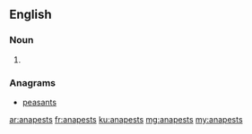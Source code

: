 ==English==

===Noun===
{{head|en|plural}}

# {{plural of|anapest|lang=en|nocat=1}}

===Anagrams===
* [[peasants#English|peasants]]

[[ar:anapests]]
[[fr:anapests]]
[[ku:anapests]]
[[mg:anapests]]
[[my:anapests]]